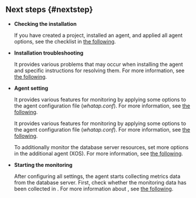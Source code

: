 ## Next steps {#nextstep}

<div className="nextstep">

- **Checking the installation**

  If you have created a project, installed an agent, and applied all agent options, see the checklist in [the following](after-install-agent).

- **Installation troubleshooting**

  It provides various problems that may occur when installing the agent and specific instructions for resolving them. For more information, see [the following](troubleshooting).

- **Agent setting**

  <InDoc product="oracle-pro">

  It provides various features for monitoring by applying some options to the agent configuration file (_whatap.conf_). For more information, see [the following](agent-settings).

  </InDoc>

  <Xclude product="oracle-pro">

  It provides various features for monitoring by applying some options to the agent configuration file (_whatap.conf_). For more information, see [the following](agent-dbx-settings).

  To additionally monitor the database server resources, set more options in the additional agent (XOS). For more information, see [the following](agent-xos-settings).

  </Xclude>

- **Starting the monitoring**

  After configuring all settings, the agent starts collecting metrics data from the database server. First, check whether the monitoring data has been collected in <Cmdname sid="side_instanceList" className="uitext" />. For more information about <Cmdname sid="side_instanceList" className="uitext" />, see [the following](instance-list).

</div>
